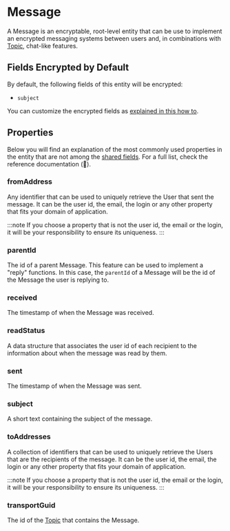 # Message

A Message is an encryptable, root-level entity that can be use to implement an encrypted messaging systems between users
and, in combinations with [Topic](/explanations/data-model/topic), chat-like features.

## Fields Encrypted by Default
By default, the following fields of this entity will be encrypted:
- `subject`

You can customize the encrypted fields as [explained in this how to](/how-to/initialize-the-sdk/configure-what-to-encrypt).

## Properties

Below you will find an explanation of the most commonly used properties in the entity that are not among the
[shared fields](/explanations/data-model/#shared-fields). For a full list, check the reference documentation (:construction:).

### fromAddress
Any identifier that can be used to uniquely retrieve the User that sent the message. It can be the user id, the email,
the login or any other property that fits your domain of application. 

:::note
If you choose a property that is not the user id, the email or the login, it will be your responsibility to ensure its 
uniqueness.
:::

### parentId
The id of a parent Message. This feature can be used to implement a "reply" functions. In this case, the `parentId` of a
Message will be the id of the Message the user is replying to.

### received
The timestamp of when the Message was received.

### readStatus
A data structure that associates the user id of each recipient to the information about when the message was read by them.

### sent
The timestamp of when the Message was sent.

### subject
A short text containing the subject of the message.

### toAddresses
A collection of identifiers that can be used to uniquely retrieve the Users that are the recipients of the message. 
It can be the user id, the email, the login or any other property that fits your domain of application.

:::note
If you choose a property that is not the user id, the email or the login, it will be your responsibility to ensure its
uniqueness.
:::

### transportGuid
The id of the [Topic](/explanations/data-model/topic) that contains the Message. 